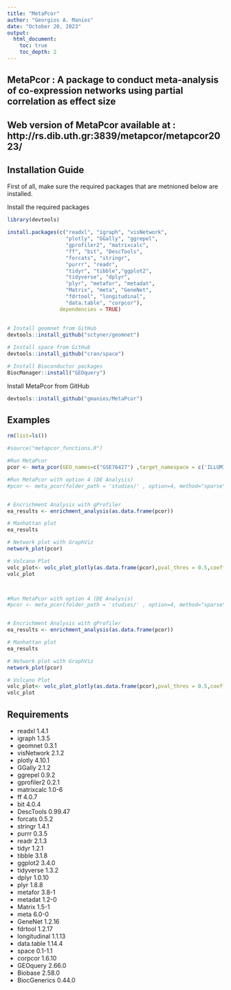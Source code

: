 ```yaml
---
title: "MetaPcor"
author: "Georgios A. Manios"
date: "October 20, 2023"
output:
  html_document:
    toc: true
    toc_depth: 2
---
```



## MetaPcor : A package to conduct meta-analysis of co-expression networks using partial correlation as effect size

## Web version of MetaPcor available at : http://rs.dib.uth.gr:3839/metapcor/metapcor2023/




## Installation Guide

First of all, make sure the required packages that are metnioned below are installed. 

Install the required packages

```R
library(devtools)

install.packages(c("readxl", "igraph", "visNetwork",
                   "plotly", "GGally", "ggrepel",
                   "gprofiler2", "matrixcalc", 
                   "ff", "bit", "DescTools",
                   "forcats", "stringr",
                   "purrr", "readr",
                   "tidyr", "tibble","ggplot2", 
                   "tidyverse", "dplyr",
                   "plyr", "metafor", "metadat", 
                   "Matrix", "meta", "GeneNet",
                   "fdrtool", "longitudinal", 
                   "data.table", "corpcor"), 
                 dependencies = TRUE)
                 
                 
# Install geomnet from GitHub
devtools::install_github("sctyner/geomnet")

# Install space from GitHub
devtools::install_github("cran/space")     

# Install Bioconductor packages
BiocManager::install("GEOquery")

```
Install MetaPcor from GitHub
```R
devtools::install_github("gmanios/MetaPcor") 
```


## Examples 

```R 
rm(list=ls())  

#source("metapcor_functions.R")

#Run MetaPcor 
pcor <- meta_pcor(GEO_names=c("GSE76427") ,target_namespace = c('ILLUMINA_HUMANREF_8_V3'), option=2, method="sparse", meta_method= "random", pvalue_thres = 0.01,l1  = 0.7 ,l2 = 0)

#Run MetaPcor with option 4 (DE Analysis)
#pcor <- meta_pcor(folder_path = 'studies/' , option=4, method="sparse", meta_method= "random",l1  = 0.6 ,l2 = 0)


# Encrichment Analysis with gProfiler
ea_results <- enrichment_analysis(as.data.frame(pcor))

# Manhattan plot
ea_results

# Network plot with GraphViz
network_plot(pcor)

# Volcano Plot
volc_plot<- volc_plot_plotly(as.data.frame(pcor),pval_thres = 0.5,coeff_thres = 0.1)
volc_plot



#Run MetaPcor with option 4 (DE Analysis)
#pcor <- meta_pcor(folder_path = 'studies/' , option=4, method="sparse", meta_method= "random",l1  = 0.6 ,l2 = 0)


# Encrichment Analysis with gProfiler
ea_results <- enrichment_analysis(as.data.frame(pcor))

# Manhattan plot
ea_results

# Network plot with GraphViz
network_plot(pcor)

# Volcano Plot
volc_plot<- volc_plot_plotly(as.data.frame(pcor),pval_thres = 0.5,coeff_thres = 0.1)
volc_plot


```

## Requirements

* readxl 1.4.1
* igraph 1.3.5
* geomnet 0.3.1
* visNetwork 2.1.2
* plotly 4.10.1
* GGally 2.1.2
* ggrepel 0.9.2
* gprofiler2 0.2.1
* matrixcalc 1.0-6
* ff 4.0.7
* bit 4.0.4
* DescTools 0.99.47
* forcats 0.5.2
* stringr 1.4.1
* purrr 0.3.5
* readr 2.1.3
* tidyr 1.2.1
* tibble 3.1.8
* ggplot2 3.4.0
* tidyverse 1.3.2
* dplyr 1.0.10
* plyr 1.8.8
* metafor 3.8-1
* metadat 1.2-0
* Matrix 1.5-1
* meta 6.0-0
* GeneNet 1.2.16
* fdrtool 1.2.17
* longitudinal 1.1.13
* data.table 1.14.4
* space 0.1-1.1
* corpcor 1.6.10
* GEOquery 2.66.0
* Biobase 2.58.0
* BiocGenerics 0.44.0

